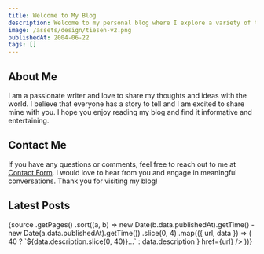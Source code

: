 ```yaml
---
title: Welcome to My Blog
description: Welcome to my personal blog where I explore a variety of topics and offer my unique perspective.
image: /assets/design/tiesen-v2.png
publishedAt: 2004-06-22
tags: []
---
```


## About Me

I am a passionate writer and love to share my thoughts and ideas with the world. I believe that everyone has a story to tell and I am excited to share mine with you. I hope you enjoy reading my blog and find it informative and entertaining.

## Contact Me

If you have any questions or comments, feel free to reach out to me at [Contact Form](/contact). I would love to hear from you and engage in meaningful conversations. Thank you for visiting my blog!

## Latest Posts


<Cards>
  {source
    .getPages()
    .sort((a, b) => new Date(b.data.publishedAt).getTime() - new Date(a.data.publishedAt).getTime())
    .slice(0, 4)
    .map(({ url, data }) => (
      <Card
        key={url}
        title={data.title}
        description={
          data.description.length > 40 ? `${data.description.slice(0, 40)}...` : data.description
        }
        href={url}
      />
    ))}
</Cards>
